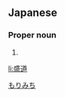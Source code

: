 ==Japanese==
{{ja-kanjitab|盛|道}}

===Proper noun===
{{ja-pos|proper|もりみち}}

# {{given name|male|lang=ja}}

[[Category:Japanese male given names|もりみち]]

[[li:盛道]]
